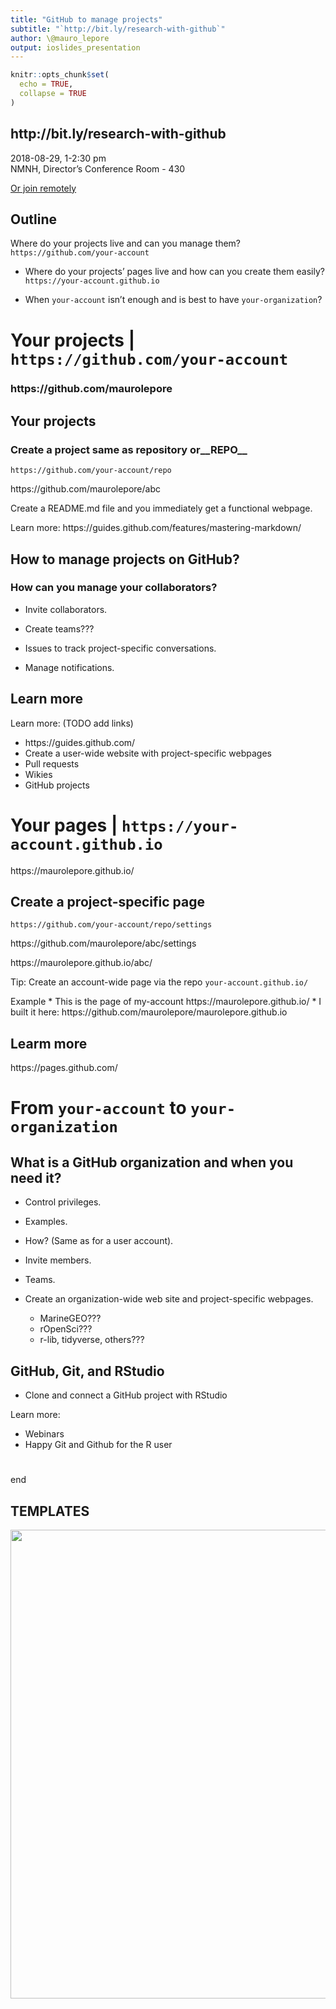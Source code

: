 ```yaml
---
title: "GitHub to manage projects"
subtitle: "`http://bit.ly/research-with-github`"
author: \@mauro_lepore
output: ioslides_presentation
---
```


```r
knitr::opts_chunk$set(
  echo = TRUE,
  collapse = TRUE
)
```

## http://bit.ly/research-with-github

2018-08-29, 1-2:30 pm  
NMNH, Director's Conference Room - 430  

[Or join remotely](https://gist.github.com/maurolepore/554491aa1d2bc03f85bbc990b8bacd18)

## Outline

Where do your projects live and can you manage them?
`https://github.com/your-account`

* Where do your projects' pages live and how can you create them easily?
`https://your-account.github.io`

* When `your-account` isn't enough and is best to have `your-organization`?



# Your projects | `https://github.com/your-account`

### https://github.com/maurolepore

## Your projects

### Create a project same as repository or__REPO__

`https://github.com/your-account/repo`

https://github.com/maurolepore/abc

Create a README.md file and you immediately get a functional webpage.

Learn more: https://guides.github.com/features/mastering-markdown/

## How to manage projects on GitHub?

### How can you manage your collaborators?

* Invite collaborators.

* Create teams???

* Issues to track project-specific conversations.

* Manage notifications.

## Learn more

Learn more: (TODO add links)

* https://guides.github.com/
* Create a user-wide website with project-specific webpages
* Pull requests
* Wikies
* GitHub projects






# Your pages | `https://your-account.github.io`

https://maurolepore.github.io/

## Create a project-specific page

`https://github.com/your-account/repo/settings`

https://github.com/maurolepore/abc/settings

https://maurolepore.github.io/abc/


Tip: Create an account-wide page via the repo `your-account.github.io/`

Example
* This is the page of my-account https://maurolepore.github.io/
* I built it here: https://github.com/maurolepore/maurolepore.github.io

## Learm more

https://pages.github.com/






# From `your-account` to `your-organization`

## What is a GitHub organization and when you need it?

* Control privileges.

* Examples.

* How? (Same as for a user account).

* Invite members.

* Teams.


* Create an organization-wide web site and project-specific webpages. 
    * MarineGEO???
    * rOpenSci???
    * r-lib, tidyverse, others???

## GitHub, Git, and RStudio

* Clone and connect a GitHub project with RStudio

Learn more:

* Webinars
* Happy Git and Github for the R user

# 

end

## TEMPLATES

<img src="blog.png" align="right" width = 750 />

